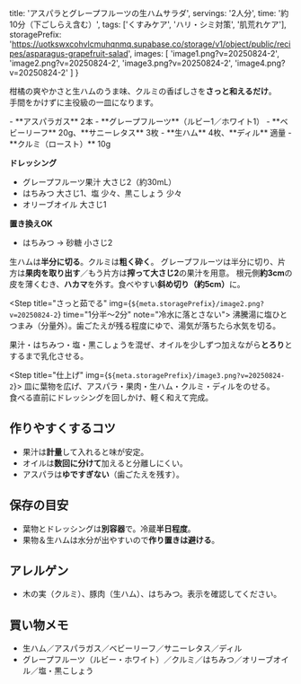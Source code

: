 
  title: 'アスパラとグレープフルーツの生ハムサラダ',
  servings: '2人分',
  time: '約10分（下ごしらえ含む）',
  tags: ['くすみケア', 'ハリ・シミ対策', '肌荒れケア'],
  storagePrefix: 'https://uotkswxcohvlcmuhqnmq.supabase.co/storage/v1/object/public/recipes/asparagus-grapefruit-salad',
  images: [
    'image1.png?v=20250824-2',
    'image2.png?v=20250824-2',
    'image3.png?v=20250824-2',
    'image4.png?v=20250824-2'
  ]
}

<RecipeLayout meta={meta}>

柑橘の爽やかさと生ハムのうま味、クルミの香ばしさを**さっと和えるだけ**。  
手間をかけずに主役級の一皿になります。

<Ingredients title="材料（2人分）">
- **アスパラガス** 2本  
- **グレープフルーツ**（ルビー1／ホワイト1）  
- **ベビーリーフ** 20g、**サニーレタス** 3枚  
- **生ハム** 4枚、**ディル** 適量  
- **クルミ（ロースト）** 10g  

**ドレッシング**  
- グレープフルーツ果汁 大さじ2（約30mL）  
- はちみつ 大さじ1、塩 少々、黒こしょう 少々  
- オリーブオイル 大さじ1  

**置き換えOK**  
- はちみつ → 砂糖 小さじ2
</Ingredients>

<Steps>
  <Step title="準備する" img={`${meta.storagePrefix}/image4.png?v=20250824-2`}>
    生ハムは<strong>半分に切る</strong>。クルミは<strong>粗く砕く</strong>。  
    グレープフルーツは半分に切り、片方は<strong>果肉を取り出す</strong>／もう片方は<strong>搾って大さじ2</strong>の果汁を用意。
  </Step>

  <Step title="アスパラを下処理">
    根元側<strong>約3cm</strong>の皮を薄くむき、<strong>ハカマ</strong>を外す。食べやすい<strong>斜め切り（約5cm）</strong>に。
  </Step>

  <Step title="さっと茹でる" img={`${meta.storagePrefix}/image2.png?v=20250824-2`} time="1分半〜2分" note="冷水に落とさない">
    沸騰湯に塩ひとつまみ（分量外）。歯ごたえが残る程度にゆで、湯気が落ちたら水気を切る。
  </Step>

  <Step title="ドレッシングを作る">
    果汁・はちみつ・塩・黒こしょうを混ぜ、オイルを少しずつ加えながら<strong>とろり</strong>とするまで乳化させる。
  </Step>

  <Step title="仕上げ" img={`${meta.storagePrefix}/image3.png?v=20250824-2`}>
    皿に葉物を広げ、アスパラ・果肉・生ハム・クルミ・ディルをのせる。  
    食べる直前にドレッシングを回しかけ、軽く和えて完成。
  </Step>
</Steps>

## 作りやすくするコツ
- 果汁は<strong>計量</strong>して入れると味が安定。  
- オイルは<strong>数回に分けて</strong>加えると分離しにくい。  
- アスパラは<strong>ゆですぎない</strong>（歯ごたえを残す）。

## 保存の目安
- 葉物とドレッシングは<strong>別容器</strong>で。冷蔵<strong>半日程度</strong>。  
- 果物＆生ハムは水分が出やすいので<strong>作り置きは避ける</strong>。

## アレルゲン
- 木の実（クルミ）、豚肉（生ハム）、はちみつ。表示を確認してください。

## 買い物メモ
- 生ハム／アスパラガス／ベビーリーフ／サニーレタス／ディル  
- グレープフルーツ（ルビー・ホワイト）／クルミ／はちみつ／オリーブオイル／塩・黒こしょう

</RecipeLayout>
